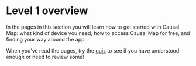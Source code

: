 #  Level 1 overview{#xlevel1}

In the pages in this section you will learn how to get started with Causal Map: what kind of device you need, how to access Causal Map for free, and finding your way around the app.

When you've read the pages, try the [quiz](https://causalmap.shinyapps.io/quizzes/#section-xlevel1) to see if you have understood enough or need to review some! 

